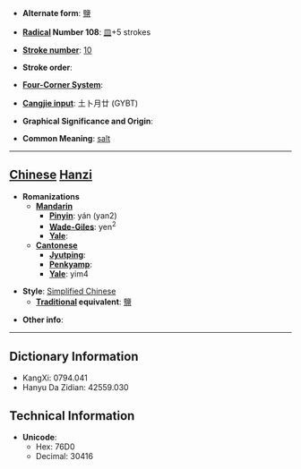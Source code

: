 * '''Alternate form''': [[鹽]]

* '''[[Wiktionary:Chinese radical index| Radical]] Number 108''': [[Wiktionary:Chinese radical index 皿|皿]]+5 strokes

* '''[[Wiktionary:Chinese total strokes index|Stroke number]]''': [[Wiktionary:Chinese total strokes index 10|10]]

* '''Stroke order''': 

* '''[[Wiktionary:Chinese four corner index|Four-Corner System]]''': 

* '''[[Wiktionary:Chinese Cangjie index|Cangjie input]]''': 土卜月廿 (GYBT)

* '''Graphical Significance and Origin''': 

* '''Common Meaning''': [[salt]]

----

== [[Chinese]] [[Hanzi]] ==

* '''Romanizations'''
** '''[[Mandarin]]'''
*** '''[[Pinyin]]''': yán (yan2)
*** '''[[Wade-Giles]]''': yen<sup>2</sup>
*** '''[[Yale]]''': 
** '''[[Cantonese]]'''
*** '''[[Jyutping]]''':
*** '''[[Penkyamp]]''': 
*** '''[[Yale]]''': yim4

* '''Style''': [[Simplified Chinese]] 
** '''[[Traditional Chinese|Traditional]] equivalent''': [[鹽]]

* '''Other info''': 

----

== Dictionary Information ==

* KangXi: 0794.041
* Hanyu Da Zidian: 42559.030

== Technical Information ==

* '''Unicode''':
** Hex: 76D0
** Decimal: 30416